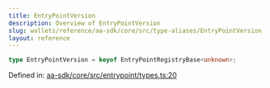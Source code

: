 ```yaml
---
title: EntryPointVersion
description: Overview of EntryPointVersion
slug: wallets/reference/aa-sdk/core/src/type-aliases/EntryPointVersion
layout: reference
---
```


```ts
type EntryPointVersion = keyof EntryPointRegistryBase<unknown>;
```

Defined in: [aa-sdk/core/src/entrypoint/types.ts:20](https://github.com/alchemyplatform/aa-sdk/blob/5b9429f0f16dcd4ff822527b8de589e19e88faa7/aa-sdk/core/src/entrypoint/types.ts#L20)
